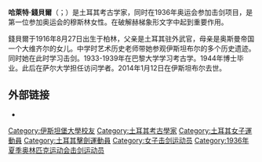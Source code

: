 {{expand|time=2017-03-08T17:24:17+00:00}}
{{refimprove|time=2017-03-08T17:24:17+00:00}}
'''哈萊特·錢貝爾'''（{{lang-tr|Halet Çambel}}；{{bd|1916年|8月27日|2014年|1月12日|catIdx=Cambel}}）是土耳其考古学家，同时在1936年奥运会参加击剑项目，是第一位参加奥运会的穆斯林女性。在破解赫梯象形文字中起到重要作用。

錢貝爾于1916年8月27日出生于柏林，父亲是土耳其驻外武官，母亲是奥斯曼帝国一个大维齐尔的女儿。中学时艺术历史老师带她参观伊斯坦布尔的多个历史遗迹。同时她在此时学习击剑。1933-1939年在巴黎大学学习考古学。1944年博士毕业。此后在萨尔大学担任访问学者。2014年1月12日在伊斯坦布尔去世。

==外部链接==
*{{cite web |url=http://www.akyaka.org/cakirhan/halet_cambel/about_halet_cambel.htm |title=Halet Çambel |author=Suseven, Bahar |publisher=Friends of Akyaka and Gökova |accessdate=25 July 2013 |archive-date=2020-08-28 |archive-url=https://web.archive.org/web/20200828193810/http://www.akyaka.org/cakirhan/halet_cambel/about_halet_cambel.htm |dead-url=no }}
{{DEFAULTSORT:Cambel, Halet}}
[[Category:伊斯坦堡大學校友|Category:伊斯坦堡大學校友]]
[[Category:土耳其考古學家|Category:土耳其考古學家]]
[[Category:土耳其女子運動員|Category:土耳其女子運動員]]
[[Category:土耳其擊劍運動員|Category:土耳其擊劍運動員]]
[[Category:女子击剑运动员|Category:女子击剑运动员]]
[[Category:1936年夏季奥林匹克运动会击剑运动员|Category:1936年夏季奥林匹克运动会击剑运动员]]